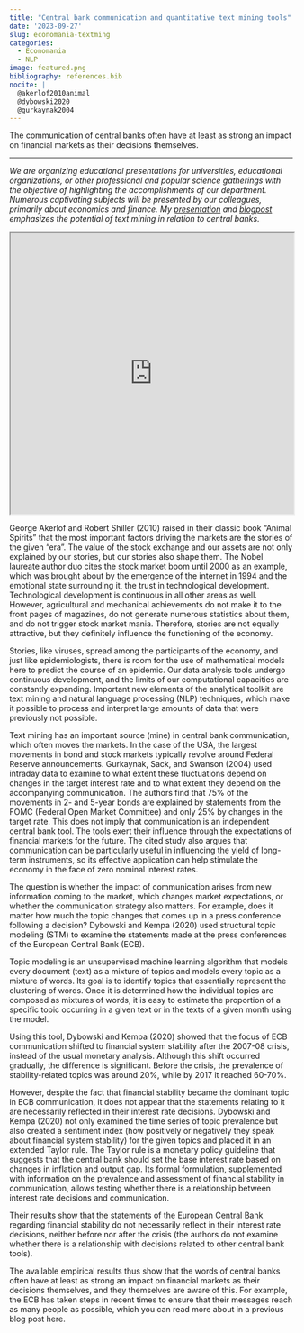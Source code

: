 ```yaml
---
title: "Central bank communication and quantitative text mining tools"
date: '2023-09-27'
slug: economania-textming
categories: 
  - Economania
  - NLP
image: featured.png
bibliography: references.bib
nocite: |
  @akerlof2010animal
  @dybowski2020
  @gurkaynak2004
---
```


The communication of central banks often have at least as strong an impact on financial markets as their decisions themselves.

------------------------------------------------------------------------

*We are organizing educational presentations for universities, educational organizations, or other professional and popular science gatherings with the objective of highlighting the accomplishments of our department. Numerous captivating subjects will be presented by our colleagues, primarily about economics and finance. My [presentation](https://marcellgranat.com/cb-textmining) and [blogpost](https://economaniablog.hu/2023/09/27/jegybanki-kommunikacio-es-a-kvantitativ-szovegbanyaszati-eszkozok/) emphasizes the potential of text mining in relation to central banks.*

```{=html}
<iframe width="100%" height="500" src="https://marcellgranat.com/cb-textmining" title="Webpage example"></iframe>
```
George Akerlof and Robert Shiller (2010) raised in their classic book "Animal Spirits" that the most important factors driving the markets are the stories of the given "era". The value of the stock exchange and our assets are not only explained by our stories, but our stories also shape them. The Nobel laureate author duo cites the stock market boom until 2000 as an example, which was brought about by the emergence of the internet in 1994 and the emotional state surrounding it, the trust in technological development. Technological development is continuous in all other areas as well. However, agricultural and mechanical achievements do not make it to the front pages of magazines, do not generate numerous statistics about them, and do not trigger stock market mania. Therefore, stories are not equally attractive, but they definitely influence the functioning of the economy.

Stories, like viruses, spread among the participants of the economy, and just like epidemiologists, there is room for the use of mathematical models here to predict the course of an epidemic. Our data analysis tools undergo continuous development, and the limits of our computational capacities are constantly expanding. Important new elements of the analytical toolkit are text mining and natural language processing (NLP) techniques, which make it possible to process and interpret large amounts of data that were previously not possible.

Text mining has an important source (mine) in central bank communication, which often moves the markets. In the case of the USA, the largest movements in bond and stock markets typically revolve around Federal Reserve announcements. Gurkaynak, Sack, and Swanson (2004) used intraday data to examine to what extent these fluctuations depend on changes in the target interest rate and to what extent they depend on the accompanying communication. The authors find that 75% of the movements in 2- and 5-year bonds are explained by statements from the FOMC (Federal Open Market Committee) and only 25% by changes in the target rate. This does not imply that communication is an independent central bank tool. The tools exert their influence through the expectations of financial markets for the future. The cited study also argues that communication can be particularly useful in influencing the yield of long-term instruments, so its effective application can help stimulate the economy in the face of zero nominal interest rates.

The question is whether the impact of communication arises from new information coming to the market, which changes market expectations, or whether the communication strategy also matters. For example, does it matter how much the topic changes that comes up in a press conference following a decision? Dybowski and Kempa (2020) used structural topic modeling (STM) to examine the statements made at the press conferences of the European Central Bank (ECB).

Topic modeling is an unsupervised machine learning algorithm that models every document (text) as a mixture of topics and models every topic as a mixture of words. Its goal is to identify topics that essentially represent the clustering of words. Once it is determined how the individual topics are composed as mixtures of words, it is easy to estimate the proportion of a specific topic occurring in a given text or in the texts of a given month using the model.

Using this tool, Dybowski and Kempa (2020) showed that the focus of ECB communication shifted to financial system stability after the 2007-08 crisis, instead of the usual monetary analysis. Although this shift occurred gradually, the difference is significant. Before the crisis, the prevalence of stability-related topics was around 20%, while by 2017 it reached 60-70%.

However, despite the fact that financial stability became the dominant topic in ECB communication, it does not appear that the statements relating to it are necessarily reflected in their interest rate decisions. Dybowski and Kempa (2020) not only examined the time series of topic prevalence but also created a sentiment index (how positively or negatively they speak about financial system stability) for the given topics and placed it in an extended Taylor rule. The Taylor rule is a monetary policy guideline that suggests that the central bank should set the base interest rate based on changes in inflation and output gap. Its formal formulation, supplemented with information on the prevalence and assessment of financial stability in communication, allows testing whether there is a relationship between interest rate decisions and communication.

Their results show that the statements of the European Central Bank regarding financial stability do not necessarily reflect in their interest rate decisions, neither before nor after the crisis (the authors do not examine whether there is a relationship with decisions related to other central bank tools).

The available empirical results thus show that the words of central banks often have at least as strong an impact on financial markets as their decisions themselves, and they themselves are aware of this. For example, the ECB has taken steps in recent times to ensure that their messages reach as many people as possible, which you can read more about in a previous blog post here.
